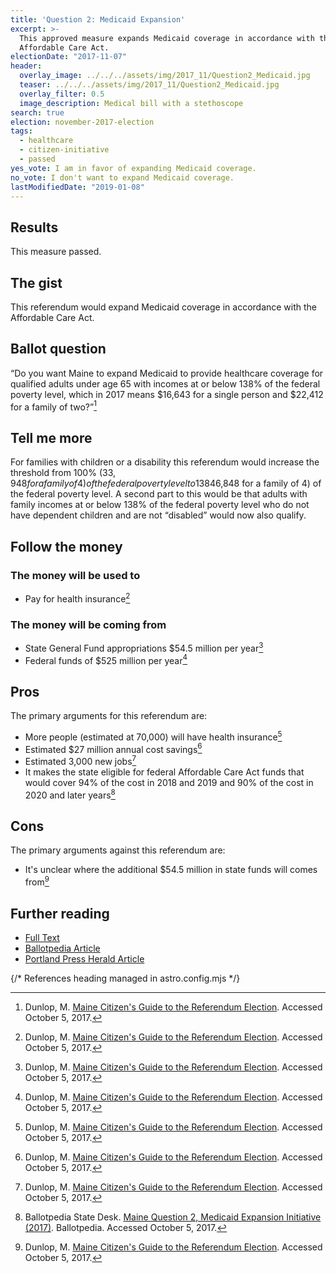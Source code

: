 ```yaml
---
title: 'Question 2: Medicaid Expansion'
excerpt: >-
  This approved measure expands Medicaid coverage in accordance with the
  Affordable Care Act.
electionDate: "2017-11-07"
header:
  overlay_image: ../../../assets/img/2017_11/Question2_Medicaid.jpg
  teaser: ../../../assets/img/2017_11/Question2_Medicaid.jpg
  overlay_filter: 0.5
  image_description: Medical bill with a stethoscope
search: true
election: november-2017-election
tags:
  - healthcare
  - citizen-initiative
  - passed
yes_vote: I am in favor of expanding Medicaid coverage.
no_vote: I don't want to expand Medicaid coverage.
lastModifiedDate: "2019-01-08"
---
```


## Results

This measure passed.

## The gist

This referendum would expand Medicaid coverage in accordance with the Affordable Care Act.

## Ballot question

“Do you want Maine to expand Medicaid to provide healthcare coverage for qualified adults under age 65 with incomes at or below 138% of the federal poverty level, which in 2017 means $16,643 for a single person and $22,412 for a family of two?”[^3]

<YesNoTable yesContent={frontmatter.yes_vote} noContent={frontmatter.no_vote} />

## Tell me more

For families with children or a disability this referendum would increase the threshold from 100% ($33,948 for a family of 4) of the federal poverty level to 138% ($46,848 for a family of 4) of the federal poverty level. A second part to this would be that adults with family incomes at or below 138% of the federal poverty level who do not have dependent children and are not “disabled” would now also qualify.

## Follow the money

### The money will be used to

- Pay for health insurance[^3]

### The money will be coming from

- State General Fund appropriations $54.5 million per year[^3]
- Federal funds of $525 million per year[^3]

## Pros

The primary arguments for this referendum are:

- More people (estimated at 70,000) will have health insurance[^3]
- Estimated $27 million annual cost savings[^3]
- Estimated 3,000 new jobs[^3]
- It makes the state eligible for federal Affordable Care Act funds that would cover 94% of the cost in 2018 and 2019 and 90% of the cost in 2020 and later years[^1]

## Cons

The primary arguments against this referendum are:

- It's unclear where the additional $54.5 million in state funds will comes from[^3]

## Further reading

- [Full Text](http://www.mainelegislature.org/legis/bills/getPDF.asp?paper=SP0240&item=1&snum=128)
- [Ballotpedia Article](<https://ballotpedia.org/Maine_Question_2,_Medicaid_Expansion_Initiative_(2017)>)
- [Portland Press Herald Article](http://www.pressherald.com/2017/10/03/small-business-coalition-endorses-medicaid-expansion-in-maine/)

{/* References heading managed in astro.config.mjs */}
[^1]: Ballotpedia State Desk. [Maine Question 2, Medicaid Expansion Initiative (2017)](https://ballotpedia.org/Maine_Question_2,_Medicaid_Expansion_Initiative_(2017)). Ballotpedia.  Accessed October 5, 2017.
[^2]: [Sec. A-1.  22 MRSA §3174-G, sub-§1](http://www.mainelegislature.org/legis/bills/getPDF.asp?paper=SP0240&item=1&snum=128). Accessed October 5, 2017
[^3]: Dunlop, M. [Maine Citizen's Guide to the Referendum Election](http://www.maine.gov/sos/cec/elec/upcoming/citizensguide2017.pdf). Accessed October 5, 2017.
[^4]: Lawlor, Joe. [Medicaid expansion - on Maine’s November ballot – divides business groups](http://www.pressherald.com/2017/10/03/small-business-coalition-endorses-medicaid-expansion-in-maine/). Portland Press Herald.  Accessed October 5, 2017.
